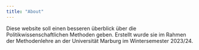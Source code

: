 ```yaml
---
title: "About"
---
```


Diese website soll einen besseren überblick über die Politikwissenschaftlichen Methoden geben. 
Erstellt wurde sie im Rahmen der Methodenlehre an der Universität Marburg im Wintersemester 2023/24. 
